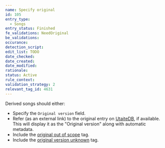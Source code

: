 ```yaml
---
name: Specify original
id: 105
entry_type:
  - Songs
entry_status: Finished
fe_validations: NeedOriginal
be_validations:
occurance:
detection_script:
edit_list: TODO
date_checked:
date_created:
date_modified:
rationale:
status: Active
rule_context:
validation_strategy: 2
relevant_tag_id: 4631
---
```

Derived songs should either:
- Specify the `Original version` field.
- Refer (as an external link) to the original entry on [UtaiteDB](https://utaitedb.net/S/), if available. This will display it as the "Original version" along with automatic metadata.
- Include the [original out of scope](https://vocadb.net/T/3282) tag.
- Include the [original version unknown](https://vocadb.net/T/4631) tag.